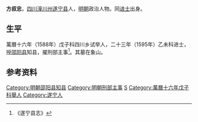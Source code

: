 '''方叔忠'''，[[四川|四川]][[潼川州|潼川州]][[遂宁县|遂宁县]]人，[[明朝|明朝]]政治人物。同[[进士|进士]]出身。

==生平==
萬曆十六年（1588年）戊子科四川乡试举人，二十三年（1595年）乙未科进士，授[[邵阳县|邵阳县]]知县，擢刑部主事<ref>《遂宁县志》</ref>。其墓在象山。

==参考资料==
{{reflist}}

{{明朝人物小作品}}
{{萬曆二十三年乙未科殿試金榜}}
{{DEFAULTSORT:Fang方}}
[[Category:明朝邵阳县知县|Category:明朝邵阳县知县]]
[[Category:明朝刑部主事|Category:明朝刑部主事]]
[[Category:方姓|S]]
[[Category:萬曆十六年戊子科舉人|Category:萬曆十六年戊子科舉人]]
[[Category:遂宁人|Category:遂宁人]]